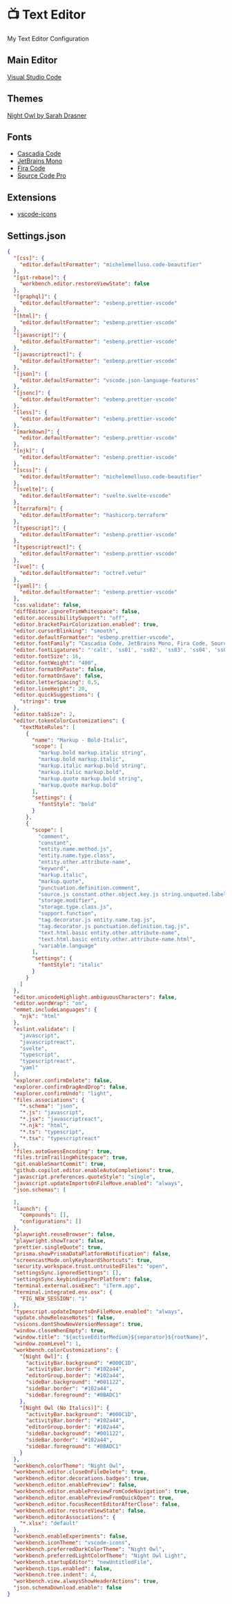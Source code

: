 # 📺 Text Editor

My Text Editor Configuration

## Main Editor

[Visual Studio Code](https://code.visualstudio.com/)

## Themes

[Night Owl by Sarah Drasner](https://marketplace.visualstudio.com/items?itemName=sdras.night-owl)

## Fonts

- [Cascadia Code](https://github.com/microsoft/cascadia-code)
- [JetBrains Mono](https://www.jetbrains.com/lp/mono/)
- [Fira Code](https://github.com/tonsky/FiraCode)
- [Source Code Pro](https://github.com/adobe-fonts/source-code-pro)

## Extensions

- [vscode-icons](https://marketplace.visualstudio.com/items?itemName=vscode-icons-team.vscode-icons)

## Settings.json

```json copy filename="settings.json"
{
  "[css]": {
    "editor.defaultFormatter": "michelemelluso.code-beautifier"
  },
  "[git-rebase]": {
    "workbench.editor.restoreViewState": false
  },
  "[graphql]": {
    "editor.defaultFormatter": "esbenp.prettier-vscode"
  },
  "[html]": {
    "editor.defaultFormatter": "esbenp.prettier-vscode"
  },
  "[javascript]": {
    "editor.defaultFormatter": "esbenp.prettier-vscode"
  },
  "[javascriptreact]": {
    "editor.defaultFormatter": "esbenp.prettier-vscode"
  },
  "[json]": {
    "editor.defaultFormatter": "vscode.json-language-features"
  },
  "[jsonc]": {
    "editor.defaultFormatter": "esbenp.prettier-vscode"
  },
  "[less]": {
    "editor.defaultFormatter": "esbenp.prettier-vscode"
  },
  "[markdown]": {
    "editor.defaultFormatter": "esbenp.prettier-vscode"
  },
  "[njk]": {
    "editor.defaultFormatter": "esbenp.prettier-vscode"
  },
  "[scss]": {
    "editor.defaultFormatter": "michelemelluso.code-beautifier"
  },
  "[svelte]": {
    "editor.defaultFormatter": "svelte.svelte-vscode"
  },
  "[terraform]": {
    "editor.defaultFormatter": "hashicorp.terraform"
  },
  "[typescript]": {
    "editor.defaultFormatter": "esbenp.prettier-vscode"
  },
  "[typescriptreact]": {
    "editor.defaultFormatter": "esbenp.prettier-vscode"
  },
  "[vue]": {
    "editor.defaultFormatter": "octref.vetur"
  },
  "[yaml]": {
    "editor.defaultFormatter": "esbenp.prettier-vscode"
  },
  "css.validate": false,
  "diffEditor.ignoreTrimWhitespace": false,
  "editor.accessibilitySupport": "off",
  "editor.bracketPairColorization.enabled": true,
  "editor.cursorBlinking": "smooth",
  "editor.defaultFormatter": "esbenp.prettier-vscode",
  "editor.fontFamily": "Cascadia Code, JetBrains Mono, Fira Code, Source Code Pro, Hack, Consolas, Iosevka, Noto Sans Mono, 'Courier New', monospace",
  "editor.fontLigatures": "'calt', 'ss01', 'ss02', 'ss03', 'ss04', 'ss05', 'ss06', 'zero', 'onum'",
  "editor.fontSize": 16,
  "editor.fontWeight": "400",
  "editor.formatOnPaste": false,
  "editor.formatOnSave": false,
  "editor.letterSpacing": 0.5,
  "editor.lineHeight": 20,
  "editor.quickSuggestions": {
    "strings": true
  },
  "editor.tabSize": 2,
  "editor.tokenColorCustomizations": {
    "textMateRules": [
      {
        "name": "Markup - Bold-Italic",
        "scope": [
          "markup.bold markup.italic string",
          "markup.bold markup.italic",
          "markup.italic markup.bold string",
          "markup.italic markup.bold",
          "markup.quote markup.bold string",
          "markup.quote markup.bold"
        ],
        "settings": {
          "fontStyle": "bold"
        }
      },
      {
        "scope": [
          "comment",
          "constant",
          "entity.name.method.js",
          "entity.name.type.class",
          "entity.other.attribute-name",
          "keyword",
          "markup.italic",
          "markup.quote",
          "punctuation.definition.comment",
          "source.js constant.other.object.key.js string.unquoted.label.js",
          "storage.modifier",
          "storage.type.class.js",
          "support.function",
          "tag.decorator.js entity.name.tag.js",
          "tag.decorator.js punctuation.definition.tag.js",
          "text.html.basic entity.other.attribute-name",
          "text.html.basic entity.other.attribute-name.html",
          "variable.language"
        ],
        "settings": {
          "fontStyle": "italic"
        }
      }
    ]
  },
  "editor.unicodeHighlight.ambiguousCharacters": false,
  "editor.wordWrap": "on",
  "emmet.includeLanguages": {
    "njk": "html"
  },
  "eslint.validate": [
    "javascript",
    "javascriptreact",
    "svelte",
    "typescript",
    "typescriptreact",
    "yaml"
  ],
  "explorer.confirmDelete": false,
  "explorer.confirmDragAndDrop": false,
  "explorer.confirmUndo": "light",
  "files.associations": {
    "*.schema": "json",
    "*.js": "javascript",
    "*.jsx": "javascriptreact",
    "*.njk": "html",
    "*.ts": "typescript",
    "*.tsx": "typescriptreact"
  },
  "files.autoGuessEncoding": true,
  "files.trimTrailingWhitespace": true,
  "git.enableSmartCommit": true,
  "github.copilot.editor.enableAutoCompletions": true,
  "javascript.preferences.quoteStyle": "single",
  "javascript.updateImportsOnFileMove.enabled": "always",
  "json.schemas": [

  ],
  "launch": {
    "compounds": [],
    "configurations": []
  },
  "playwright.reuseBrowser": false,
  "playwright.showTrace": false,
  "prettier.singleQuote": true,
  "prisma.showPrismaDataPlatformNotification": false,
  "screencastMode.onlyKeyboardShortcuts": true,
  "security.workspace.trust.untrustedFiles": "open",
  "settingsSync.ignoredSettings": [],
  "settingsSync.keybindingsPerPlatform": false,
  "terminal.external.osxExec": "iTerm.app",
  "terminal.integrated.env.osx": {
    "FIG_NEW_SESSION": "1"
  },
  "typescript.updateImportsOnFileMove.enabled": "always",
  "update.showReleaseNotes": false,
  "vsicons.dontShowNewVersionMessage": true,
  "window.closeWhenEmpty": true,
  "window.title": "${activeEditorMedium}${separator}${rootName}",
  "window.zoomLevel": 1,
  "workbench.colorCustomizations": {
    "[Night Owl]": {
      "activityBar.background": "#000C1D",
      "activityBar.border": "#102a44",
      "editorGroup.border": "#102a44",
      "sideBar.background": "#001122",
      "sideBar.border": "#102a44",
      "sideBar.foreground": "#8BADC1"
    },
    "[Night Owl (No Italics)]": {
      "activityBar.background": "#000C1D",
      "activityBar.border": "#102a44",
      "editorGroup.border": "#102a44",
      "sideBar.background": "#001122",
      "sideBar.border": "#102a44",
      "sideBar.foreground": "#8BADC1"
    }
  },
  "workbench.colorTheme": "Night Owl",
  "workbench.editor.closeOnFileDelete": true,
  "workbench.editor.decorations.badges": true,
  "workbench.editor.enablePreview": false,
  "workbench.editor.enablePreviewFromCodeNavigation": true,
  "workbench.editor.enablePreviewFromQuickOpen": true,
  "workbench.editor.focusRecentEditorAfterClose": false,
  "workbench.editor.restoreViewState": false,
  "workbench.editorAssociations": {
    "*.xlsx": "default"
  },
  "workbench.enableExperiments": false,
  "workbench.iconTheme": "vscode-icons",
  "workbench.preferredDarkColorTheme": "Night Owl",
  "workbench.preferredLightColorTheme": "Night Owl Light",
  "workbench.startupEditor": "newUntitledFile",
  "workbench.tips.enabled": false,
  "workbench.tree.indent": 4,
  "workbench.view.alwaysShowHeaderActions": true,
  "json.schemaDownload.enable": false
}
```